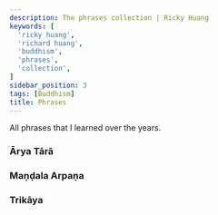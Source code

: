 ```yaml
---
description: The phrases collection | Ricky Huang
keywords: [
  'ricky huang',
  'richard huang',
  'buddhism',
  'phrases',
  'collection',
]
sidebar_position: 3
tags: [Buddhism]
title: Phrases
---
```



<Welcome />

All phrases that I learned over the years.

<Ahvana />

### Ārya Tārā
<AryaTara />

<AryaTaraAstaghoraTaraniSutra />
<EkadasamukhaLokesvara />

### Maṇḍala Arpaṇa
<MandalaArpana />

<Pratityasamutpada />
<RaktaTara />
<SitaTara />
<Sukhavativyuha />

### Trikāya
<Trikaya />

<Vajragita />
